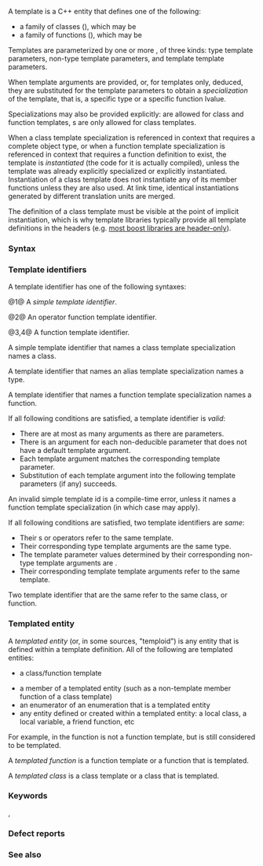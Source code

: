 {{title|Templates}}
{{cpp/language/templates/navbar}}
A template is a C++ entity that defines one of the following:
* a family of classes ({{rlp|class template}}), which may be {{rlp|member template|nested classes}}
* a family of functions ({{rlp|function template}}), which may be {{rlp|member template|member functions}}
{{rrev|since=c++11|
* an alias to a family of types ({{rlp|type alias|alias template}})
}}
{{rrev|since=c++14|
* a family of variables ({{rlp|variable template}})
}}
{{rrev|since=c++20|
* a concept ({{rlp|constraints|constraints and concepts}})
}}

Templates are parameterized by one or more {{rlp|template parameters}}, of three kinds: type template parameters, non-type template parameters, and template template parameters.

When template arguments are provided, or, for {{rlp|function template#Template argument deduction|function}} {{rev inl|since=c++17| and {{rlp|class template argument deduction|class}}}} templates only, deduced, they are substituted for the template parameters to obtain a ''specialization'' of the template, that is, a specific type or a specific function lvalue.

Specializations may also be provided explicitly: {{rlp|template specialization|full specializations}} are allowed for class{{rev inl|since=c++14|, variable}} and function templates, {{rlp|partial specialization}}s are only allowed for class templates{{rev inl|since=c++14| and variable templates}}.

When a class template specialization is referenced in context that requires a complete object type, or when a function template specialization is referenced in context that requires a function definition to exist, the template is ''instantiated'' (the code for it is actually compiled), unless the template was already explicitly specialized or explicitly instantiated. Instantiation of a class template does not instantiate any of its member functions unless they are also used. At link time, identical instantiations generated by different translation units are merged.

The definition of a class template must be visible at the point of implicit instantiation, which is why template libraries typically provide all template definitions in the headers (e.g. [https://www.boost.org/doc/libs/release/more/getting_started/unix-variants.html#header-only-libraries most boost libraries are header-only]).

===Syntax===
{{sdsc begin}}
{{sdsc|num=1|{{ttb|template &lt;}}{{spar sep|parameter-list}}{{ttb|&gt;}} {{spar optional|requires-clause}} {{spar|declaration}}}}
{{sdsc|num=2|{{ttb|export template &lt;}}{{spar sep|parameter-list}}{{ttb|&gt;}} {{spar|declaration}}|notes={{mark until c++11}}}}
{{sdsc|num=3|{{ttb|template &lt;}}{{spar sep|parameter-list}}{{ttb|&gt; concept}} {{spar|concept-name}} {{ttb|1==}} {{spar sep|constraint-expression}}{{ttb|;}}|notes={{mark since c++20}}}}
{{sdsc end}}

{{par begin}}
{{par|{{spar|parameter-list}}|a non-empty comma-separated list of the {{rlp|template parameters}}, each of which is either {{rlp|template parameters#Non-type template parameter|non-type parameter}}, a {{rlp|template parameters#Type template parameter|type parameter}}, a {{rlp|template parameters#Template template parameter|template parameter}}{{rev inl|since=c++11|, or a {{rlp|parameter pack}} of any of those}}.}}
{{par|{{spar|requires-clause}}|{{mark since c++20}} a {{rlp|constraints#requires clauses|requires-clause}} that specifies the {{rlp|constraints}} on the template arguments.}}
{{par|{{spar|declaration}}|declaration of a {{rlp|class template|class (including struct and union)}}, a {{rlp|member template|member class or member enumeration type}}, a {{rlp|function template|function}} or {{rlp|member template|member function}}, a static data member at namespace scope{{rev inl|since=c++14|{{rlp|variable template|, a variable or static data member at class scope}}}}{{rev inl|since=c++11|, or an {{rlp|type alias|alias template}}}}. It may also define a {{rlp|template specialization}}.}}
{{par|{{spar|concept-name}}&lt;br&gt;{{spar|constraint-expression}}|see {{rlp|constraints|constraints and concepts}}}}
{{par end}}

{{rrev|until=c++11|
{{c/core|export}} was an optional modifier which declared the template as ''exported'' (when used with a class template, it declared all of its members exported as well). Files that instantiated exported templates did not need to include their definitions: the declaration was sufficient. Implementations of {{c/core|export}} were rare and disagreed with each other on details.
}}

{{todo|core syntax, template parameters, and instantiations, take content common between class_template and function_template}}

{{anchor|template-id}}
===Template identifiers===
A template identifier has one of the following syntaxes:
{{sdsc begin}}
{{sdsc|num=1|{{spar sep|template-name}}{{ttb|&lt;}}{{spar optional|template-argument-list}}{{ttb|&gt;}}}}
{{sdsc|num=2|{{ttb|operator}}{{spar sep|op}}{{ttb|&lt;}}{{spar optional|template-argument-list}}{{ttb|&gt;}}}}
{{sdsc|num=3|{{ttb|operator ""}} {{spar|identifier}} {{ttb|&lt;}}{{spar optional|template-argument-list}}{{ttb|&gt;}}|notes={{mark since c++11}}&lt;br&gt;{{mark deprecated}}}}
{{sdsc|num=4|{{ttb|operator}} {{spar|user-defined-string-literal}} {{ttb|&lt;}}{{spar optional|template-argument-list}}{{ttb|&gt;}}|notes={{mark since c++11}}}}
{{sdsc end}}

@1@ A ''simple template identifier''.

@2@ An operator function template identifier.

@3,4@ A {{rlp|user literal#Literal operators|literal operator}} function template identifier.

{{par begin}}
{{par|{{spar|template-name}}|an {{rlp|identifiers|identifier}} that names a template}}
{{par|{{spar|op}}|an {{rlp|operators|overloadable operator}}}}
{{par|{{spar|identifier}}|an identifier}}
{{par|{{spar|user-defined-string-literal}}|{{c|""}} followed by an identifier}}
{{par end}}


A simple template identifier that names a class template specialization names a class.

A template identifier that names an alias template specialization names a type.

A template identifier that names a function template specialization names a function.

If all following conditions are satisfied, a template identifier is ''valid''{{sep}}:
* There are at most as many arguments as there are parameters{{rev inl|since=c++11| or a parameter is a template {{rlp|parameter pack}}}}.
* There is an argument for each non-deducible{{rev inl|since=c++11| non-pack}} parameter that does not have a default template argument.
* Each template argument matches the corresponding template parameter.
* Substitution of each template argument into the following template parameters (if any) succeeds.
{{rrev|since=c++20|
* If the template identifier is {{rlp|dependent name|non-dependent}}, the associated constraints are satisfied as specified below.
}}

An invalid simple template id is a compile-time error, unless it names a function template specialization (in which case {{rlp|sfinae|SFINAE}} may apply).
{{source|1=
template&lt;class T, T::type n = 0&gt;
class X;

struct S
{
    using type = int;
};

using T1 = X&lt;S, int, int&gt;; // error: too many arguments
using T2 = X&lt;&gt;;            // error: no default argument for first template parameter
using T3 = X&lt;1&gt;;           // error: value 1 does not match type-parameter
using T4 = X&lt;int&gt;;         // error: substitution failure for second template parameter
using T5 = X&lt;S&gt;;           // OK
}}

{{rrev|since=c++20|
When the {{spar|template-name}} of a simple template id names a constrained non-function template or a constrained template template parameter, but not a member template that is a member of an unknown specialization, and all template arguments in the simple template id are non-dependent, the associated constraints of the constrained template must be satisfied:
{{source|1=
template&lt;typename T&gt;
concept C1 = sizeof(T) != sizeof(int);

template&lt;C1 T&gt;
struct S1 {};

template&lt;C1 T&gt;
using Ptr = T*;

S1&lt;int&gt;* p;                      // error: constraints not satisfied
Ptr&lt;int&gt; p;                      // error: constraints not satisfied

template&lt;typename T&gt;
struct S2 { Ptr&lt;int&gt; x; };       // error, no diagnostic required

template&lt;typename T&gt;
struct S3 { Ptr&lt;T&gt; x; };         // OK, satisfaction is not required

S3&lt;int&gt; x;                       // error: constraints not satisfied

template&lt;template&lt;C1 T&gt; class X&gt;
struct S4
{
    X&lt;int&gt; x;                    // error, no diagnostic required
};

template&lt;typename T&gt;
concept C2 = sizeof(T) == 1;

template&lt;C2 T&gt; struct S {};

template struct S&lt;char[2]&gt;;      // error: constraints not satisfied
template&lt;&gt; struct S&lt;char[2]&gt; {}; // error: constraints not satisfied
}}
}}

If all following conditions are satisfied, two template identifiers are ''same''{{sep}}:
* Their {{spar sep|template-name}}s or operators refer to the same template.
* Their corresponding type template arguments are the same type.
* The template parameter values determined by their corresponding non-type template arguments are {{rlp|template parameters#Template argument equivalence|template-argument-equivalent}}.
* Their corresponding template template arguments refer to the same template.

Two template identifier that are the same refer to the same{{rev inl|since=c++14| variable,}} class, or function.

===Templated entity===
A ''templated entity'' (or, in some sources, "temploid") is any entity that is defined{{rev inl|since=c++11| (or, for a {{rlp|lambda|lambda expression}}, created)}} within a template definition. All of the following are templated entities:
* a class/function{{rev inl|since=c++14|/variable}} template
{{rrev|since=c++20|
* a {{rlp|constraints|concept}}
}}
* a member of a templated entity (such as a non-template member function of a class template)
* an enumerator of an enumeration that is a templated entity
* any entity defined or created within a templated entity: a local class, a local variable, a friend function, etc
{{rrev|since=c++11|
* the closure type of a lambda expression that appears in the declaration of a templated entity
}}

For example, in
{{source|1=
template&lt;typename T&gt;
struct A
{
    void f() {}
};
}}
the function {{tt|A::f}} is not a function template, but is still considered to be templated.


A ''templated function'' is a function template or a function that is templated.

A ''templated class'' is a class template or a class that is templated.

{{rrev|since=c++14|
A ''templated variable'' is a variable template or a variable that is templated.
}}

===Keywords===
{{ltt|cpp/keyword/template}},
{{ltt|cpp/keyword/export}}

===Defect reports===
{{dr list begin}}
{{dr list item|wg=cwg|dr=2293|std=C++98|before=the rules of determining whether a template&lt;br&gt;identifier is valid were not provided|after=provided}}
{{dr list item|wg=cwg|dr=2682|std=C++98&lt;br&gt;C++14|before=the definitions of templated function/template class&lt;br&gt;(C++98)/templated variable (C++14) were missing|after=added}}
{{dr list item|paper=P2308R1|std=C++98|before=two template identifiers were different if their&lt;br&gt;corresponding non-type template arguments&lt;br&gt;are not template-argument-equivalent|after=they are different if their corresponding&lt;br&gt;non-type template parameter values&lt;br&gt;are not template-argument-equivalent}}
{{dr list end}}

===See also===
{{dsc begin}}
{{dsc see c|c/language/generic|Generic selection|nomono=true}}
{{dsc end}}

{{langlinks|es|ja|ru|zh}}